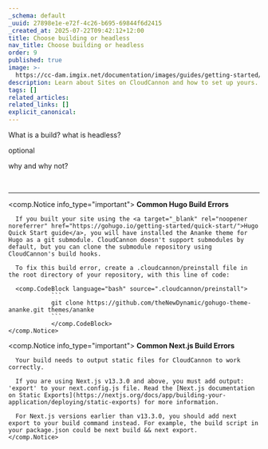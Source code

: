 ```yaml
---
_schema: default
_uuid: 27898e1e-e72f-4c26-b695-69844f6d2415
_created_at: 2025-07-22T09:42:12+12:00
title: Choose building or headless
nav_title: Choose building or headless
order: 9
published: true
image: >-
  https://cc-dam.imgix.net/documentation/images/guides/getting-started/guide-thumbnails/CloudCannon-Getting-Started-Thumbnail-Universal.png
description: Learn about Sites on CloudCannon and how to set up yours.
tags: []
related_articles:
related_links: []
explicit_canonical:
---
```

What is a build? what is headless?

optional

why and why not?

&nbsp;

---
<comp.Notice info_type="important">
      **Common Hugo Build Errors**

      If you built your site using the <a target="_blank" rel="noopener noreferrer" href="https://gohugo.io/getting-started/quick-start/">Hugo Quick Start guide</a>, you will have installed the Ananke theme for Hugo as a git submodule. CloudCannon doesn't support submodules by default, but you can clone the submodule repository using CloudCannon's build hooks.

      To fix this build error, create a .cloudcannon/preinstall file in the root directory of your repository, with this line of code:

      <comp.CodeBlock language="bash" source=".cloudcannon/preinstall">
                ```
                git clone https://github.com/theNewDynamic/gohugo-theme-ananke.git themes/ananke
                ```
                </comp.CodeBlock>
    </comp.Notice>

<comp.Notice info_type="important">
      **Common Next.js Build Errors**

      Your build needs to output static files for CloudCannon to work correctly.

      If you are using Next.js v13.3.0 and above, you must add output: 'export' to your next.config.js file. Read the [Next.js documentation on Static Exports](https://nextjs.org/docs/app/building-your-application/deploying/static-exports) for more information.

      For Next.js versions earlier than v13.3.0, you should add next export to your build command instead. For example, the build script in your package.json could be next build && next export.
    </comp.Notice>